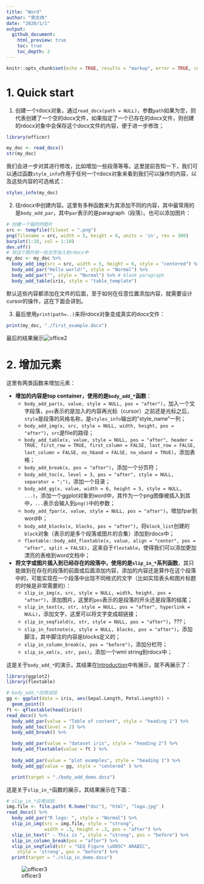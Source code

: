 ```yaml
---
title: "Word"
author: "荣志炜"
date: "2020/1/1"
output:
  github_document:
    html_preview: true
    toc: true
    toc_depth: 2
---
```


```r
knitr::opts_chunk$set(echo = TRUE, results = "markup", error = TRUE, collapse = TRUE)
```

# 1. Quick start

1. 创建一个rdocx对象，通过`read_docx(path = NULL)`，参数`path`如果为空，则代表创建了一个空的docx文件，如果指定了一个已存在的docx文件，则创建的rdocx对象中会保存这个docx文件的内容，便于进一步修改；

```r
library(officer)

my_doc <- read_docx()
str(my_doc)
```

我们会进一步对其进行修改，比如增加一些段落等等。这里提前告知一下，我们可以通过函数`style_info`作用于任何一个rdocx对象来看到我们可以操作的内容，以及这些内容的可选格式：

```r
styles_info(my_doc)
```

2. 往rdocx中创建内容。这里有多种函数来为其添加不同的内容，其中最常用的是`body_add_par`，其中`par`表示的是paragraph（段落）。也可以添加图片：
```r
# 创建一个临时的图片
src <- tempfile(fileext = ".png")
png(filename = src, width = 5, height = 6, units = 'in', res = 300)
barplot(1:10, col = 1:10)
dev.off()
# 将这个图片和一些文字加入到rdocx中
my_doc <- my_doc %>% 
  body_add_img(src = src, width = 5, height = 6, style = "centered") %>% 
  body_add_par("Hello world!", style = "Normal") %>% 
  body_add_par("", style = "Normal") %>% # blank paragraph
  body_add_table(iris, style = "table_template")
```
默认这些内容都添加在文件的后面，至于如何在任意位置添加内容，就需要设计cursor的操作，这在下面会讲到。

3. 最后使用`print(path=..)`来将rdocx对象变成真实的docx文件：
```r
print(my_doc, "./first_example.docx")
```

最后的结果展示![office2](./images/officer2.png)

# 2. 增加元素

这里有两类函数来增加元素：

- **增加的内容是top container，使用的是`body_add_*`函数**：
  - `body_add_par(x, value, style = NULL, pos = "after")`，加入一个文字段落，`pos`表示的是加入的内容再光标（cursor）之前还是光标之后， `style`是段落的风格名称，是`styles_info`输出的"style_name"一列；
  - `body_add_img(x, src, style = NULL, width, height, pos = "after")`，`src`是file的路径；
  - `body_add_table(x, value, style = NULL, pos = "after", header = TRUE, first_row = TRUE, first_column = FALSE, last_row = FALSE, last_column = FALSE, no_hband = FALSE, no_vband = TRUE)`，添加表格；
  - `body_add_break(x, pos = "after")`，添加一个分页符；
  - `body_add_toc(x, level = 3, pos = "after", style = NULL, separator = ";")`，添加一个目录；
  - `body_add_gg(x, value, width = 6, height = 5, style = NULL, ...)`，添加一个ggplot对象到word中，其作为一个png图像被插入到其中，`...`表示会输入到`png()`中的参数；
  - `body_add_fpar(x, value, style = NULL, pos = "after")`，增加fpar到word中；
  - `body_add_blocks(x, blocks, pos = "after")`，将`block_list`创建的`block`对象（表示的是多个段落或图片的合集）添加到rdocx中；
  - `flextable::body_add_flextable(x, value, align = "center", pos = "after", split = FALSE)`，这来自于`flextable`，使得我们可以添加更加漂亮的表格到word文档中；
- **将文字或图片插入到已经存在的段落中，使用的是`slip_in_*`系列函数**，其只能做到在存在的段落的前面或后面添加内容，添加的内容还是算作在这个段落中的，可能实现在一个段落中出现不同格式的文字（比如实现表头和图片标题的时候是非常需要的）：
  - `slip_in_img(x, src, style = NULL, width, height, pos = "after")`，添加图片，这里的`pos`表示的是段落的开头还是段落的结尾；
  - `slip_in_text(x, str, style = NULL, pos = "after", hyperlink = NULL)`，添加文字，这里可以将文字变成超链接；
  - `slip_in_seqfield(x, str, style = NULL, pos = "after")`，???；
  - `slip_in_footnote(x, style = NULL, blocks, pos = "after")`，添加脚注，其中脚注的内容是blocks定义的；
  - `slip_in_column_break(x, pos = "before")`，添加分栏符；
  - `slip_in_xml(x, str, pos)`，添加一个wml string到rdocx中；
  

这是关于`body_add_*`的演示，其结果在[Introduction](./introduction.md)中有展示，就不再展示了：
```r
library(ggplot2)
library(flextable)

# body_add_*应用试验
gg <- ggplot(data = iris, aes(Sepal.Length, Petal.Length)) + 
  geom_point()
ft <- qflextable(head(iris))
read_docx() %>% 
  body_add_par(value = "Table of content", style = "heading 1") %>% 
  body_add_toc(level = 2) %>% 
  body_add_break() %>% 

  body_add_par(value = "dataset iris", style = "heading 2") %>% 
  body_add_flextable(value = ft ) %>% 
  
  body_add_par(value = "plot examples", style = "heading 1") %>% 
  body_add_gg(value = gg, style = "centered" ) %>% 

  print(target = "./body_add_demo.docx")
```

这是关于`slip_in_*`函数的展示，其结果展示在下面：
```r
# slip_in_*应用试验
img.file <- file.path( R.home("doc"), "html", "logo.jpg" )
read_docx() %>%
  body_add_par("R logo: ", style = "Normal") %>%
  slip_in_img(src = img.file, style = "strong", 
              width = .3, height = .3, pos = "after") %>% 
  slip_in_text(" - This is ", style = "strong", pos = "before") %>% 
  slip_in_column_break(pos = "after") %>% 
  slip_in_seqfield(str = "SEQ Figure \u005C* ARABIC",
    style = 'strong', pos = "before") %>% 
  print(target = "./slip_in_demo.docx")
```

![officer3](./images/officer3.png)
